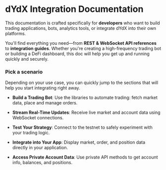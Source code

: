 # dYdX Integration Documentation

This documentation is crafted specifically for **developers** who want to build trading applications, bots, analytics tools, or integrate dYdX into their own platforms.

You'll find everything you need—from **REST & WebSocket API references** to **integration guides**. Whether you're creating a high-frequency trading bot or building a DeFi dashboard, this doc will help you get up and running quickly and securely.

### Pick a scenario

Depending on your use case, you can quickly jump to the sections that will help you start integrating right away.

- __Build a Trading Bot__:
Use the libraries to automate trading: fetch market data, place and manage orders.

- __Stream Real-Time Updates__:
Receive live market and account data using WebSocket connections.

- __Test Your Strategy__:
Connect to the testnet to safely experiment with your trading logic.

- __Integrate into Your App__:
Display market, order, and position data directly in your application.

- __Access Private Account Data__:
Use private API methods to get account info, balances, and positions.

